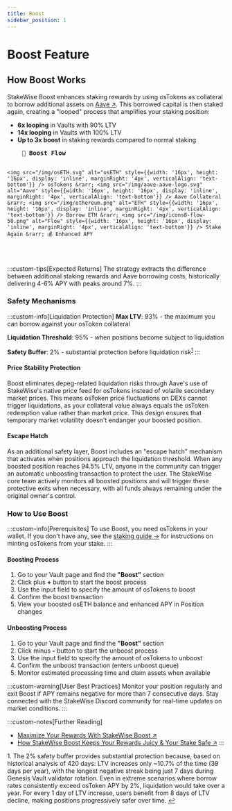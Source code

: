 ```yaml
---
title: Boost
sidebar_position: 1
---
```


# Boost Feature

## How Boost Works

StakeWise Boost enhances staking rewards by using osTokens as collateral to borrow additional assets on [Aave ↗](https://aave.com/). This borrowed capital is then staked again, creating a "looped" process that amplifies your staking position:

- **6x looping** in Vaults with 90% LTV
- **14x looping** in Vaults with 100% LTV
- **Up to 3x boost** in staking rewards compared to normal staking

<div style={{textAlign: 'center', margin: '2rem 0'}}>
  <pre style={{
    display: 'inline-block',
    textAlign: 'left',
    background: 'var(--ifm-color-emphasis-200)',
    color: 'var(--ifm-color-primary)',
    padding: '2rem',
    borderRadius: '12px',
    fontSize: '14px',
    fontFamily: 'Monaco, monospace',
    boxShadow: '0 10px 30px rgba(1,137,112,0.2)',
    lineHeight: '1.8'
  }}>
    <strong style={{fontSize: '16px', borderBottom: '2px solid #018970', paddingBottom: '0.5rem', display: 'inline-block', marginBottom: '1rem'}}>🚀 Boost Flow</strong>

    <img src="/img/osETH.svg" alt="osETH" style={{width: '16px', height: '16px', display: 'inline', marginRight: '4px', verticalAlign: 'text-bottom'}} /> osTokens &rarr; <img src="/img/aave-aave-logo.svg" alt="Aave" style={{width: '16px', height: '16px', display: 'inline', marginRight: '4px', verticalAlign: 'text-bottom'}} /> Aave Collateral &rarr; <img src="/img/ethereum.png" alt="ETH" style={{width: '16px', height: '16px', display: 'inline', marginRight: '4px', verticalAlign: 'text-bottom'}} /> Borrow ETH &rarr; <img src="/img/icons8-flow-50.png" alt="Flow" style={{width: '16px', height: '16px', display: 'inline', marginRight: '4px', verticalAlign: 'text-bottom'}} /> Stake Again &rarr; 💰 Enhanced APY
  </pre>
</div>

:::custom-tips[Expected Returns]
The strategy extracts the difference between additional staking rewards and Aave borrowing costs, historically delivering 4-6% APY with peaks around 7%.
:::

### Safety Mechanisms

:::custom-info[Liquidation Protection]
**Max LTV**: 93% - the maximum you can borrow against your osToken collateral

**Liquidation Threshold**: 95% - when positions become subject to liquidation

**Safety Buffer**: 2% - substantial protection before liquidation risk<sup><a href="#fn-1" id="fnref-1">1</a></sup>
:::

#### Price Stability Protection

Boost eliminates depeg-related liquidation risks through Aave's use of StakeWise's native price feed for osTokens instead of volatile secondary market prices. This means osToken price fluctuations on DEXs cannot trigger liquidations, as your collateral value always equals the osToken redemption value rather than market price. This design ensures that temporary market volatility doesn't endanger your boosted position.

#### Escape Hatch

As an additional safety layer, Boost includes an "escape hatch" mechanism that activates when positions approach the liquidation threshold. When any boosted position reaches 94.5% LTV, anyone in the community can trigger an automatic unboosting transaction to protect the user. The StakeWise core team actively monitors all boosted positions and will trigger these protective exits when necessary, with all funds always remaining under the original owner's control.

### How to Use Boost

:::custom-info[Prerequisites]
To use Boost, you need osTokens in your wallet. If you don't have any, see the [staking guide →](/docs/guides/staking) for instructions on minting osTokens from your stake.
:::

#### Boosting Process

1. Go to your Vault page and find the **"Boost"** section
2. Click plus **+** button to start the boost process
3. Use the input field to specify the amount of osTokens to boost
4. Confirm the boost transaction
5. View your boosted osETH balance and enhanced APY in Position changes

#### Unboosting Process

1. Go to your Vault page and find the **"Boost"** section
2. Click minus **-** button to start the unboost process
3. Use the input field to specify the amount of osTokens to unboost
4. Confirm the unboost transaction (enters unboost queue)
5. Monitor estimated processing time and claim assets when available

:::custom-warning[User Best Practices]
Monitor your position regularly and exit Boost if APY remains negative for more than 7 consecutive days. Stay connected with the StakeWise Discord community for real-time updates on market conditions.
:::

:::custom-notes[Further Reading]
- [Maximize Your Rewards With StakeWise Boost ↗](https://stakewise.medium.com/maximize-your-rewards-with-stakewise-boost-8799ae1e5731)
- [How StakeWise Boost Keeps Your Rewards Juicy & Your Stake Safe ↗](https://x.com/stakewise_io/status/1883194716843348259)
:::

<div id="fn-1" style={{fontSize: '0.85em', color: '#6b7280', marginTop: '2rem', listStyle: 'none', fontFamily: 'Fragment Mono, ui-monospace, SFMono-Regular, Menlo, Monaco, Consolas, Liberation Mono, Courier New, monospace'}}>
  <span>1.</span> The 2% safety buffer provides substantial protection because, based on historical analysis of 420 days: LTV increases only ~10.7% of the time (39 days per year), with the longest negative streak being just 7 days during Genesis Vault validator rotation. Even in extreme scenarios where borrow rates consistently exceed osToken APY by 2%, liquidation would take over a year. For every 1 day of LTV increase, users benefit from 8 days of LTV decline, making positions progressively safer over time.
  <a href="#fnref-1" style={{color: '#6b7280', textDecoration: 'none'}}>↩</a>
</div>
